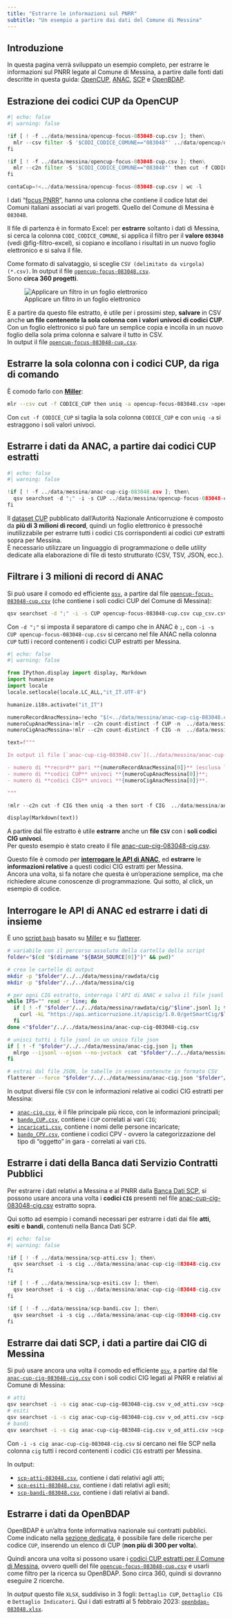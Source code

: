 ```yaml
---
title: "Estrarre le informazioni sul PNRR"
subtitle: "Un esempio a partire dai dati del Comune di Messina"
---
```



## Introduzione

In questa pagina verrà sviluppato un esempio completo, per estrarre le informazioni sul PNRR legate al Comune di Messina, a partire dalle fonti dati descritte in questa guida: [OpenCUP](../fonti/opencup/index.qmd), [ANAC](../fonti/anac/index.qmd), [SCP](../fonti/scp/index.qmd) e [OpenBDAP](../fonti/openbdap/index.qmd).

## Estrazione dei codici CUP da OpenCUP

```python
#| echo: false
#| warning: false

!if [ ! -f ../data/messina/opencup-focus-083048-cup.csv ]; then\
  mlr --csv filter -S '$CODI_CODICE_COMUNE=="083048"' ../data/opencup/opencup-focus-pnrr.csv >../data/messina/opencup-focus-083048.csv;\
fi

!if [ ! -f ../data/messina/opencup-focus-083048-cup.csv ]; then\
  mlr --c2n filter -S '$CODI_CODICE_COMUNE=="083048"' then cut -f CODICE_CUP then uniq -a then sort -f CODICE_CUP ../data/opencup/opencup-focus-pnrr.csv >../data/messina/opencup-focus-083048-cup.csv;\
fi

contaCup=!<../data/messina/opencup-focus-083048-cup.csv | wc -l
```

I dati "[focus PNRR](../fonti/opencup/focus-pnrr.qmd)", hanno una colonna che contiene il codice Istat dei Comuni italiani associati ai vari progetti. Quello del Comune di Messina è `083048`.

Il file di partenza è in formato Excel: per **estrarre** soltanto i dati di Messina, si cerca la colonna `CODI_CODICE_COMUNE`, si applica il filtro per il **valore `083048`** (vedi @fig-filtro-excel), si copiano e incollano i risultati in un nuovo foglio elettronico e si salva il file.

Come formato di salvataggio, si sceglie `CSV (delimitato da virgola) (*.csv)`. In output il file [`opencup-focus-083048.csv`](../data/messina/opencup-focus-083048.csv).<br>
Sono **circa 360 progetti**.

![Applicare un filtro in un foglio elettronico](images/excel-filter.png){fig-alt="Applicare un filtro in un foglio elettronico" #fig-filtro-excel}

E a partire da questo file estratto, è utile per i prossimi step, **salvare** in CSV anche **un file contenente la sola colonna con i valori univoci di codici CUP**.<br>
Con un foglio elettronico si può fare un semplice copia e incolla in un nuovo foglio della sola prima colonna e salvare il tutto in CSV.<br>
In output il file [`opencup-focus-083048-cup.csv`](../data/messina/opencup-focus-083048-cup.csv).

::: {.callout-tip collapse="true"}
## Estrarre la sola colonna con i codici CUP, da riga di comando
È comodo farlo con [**Miller**](https://miller.readthedocs.io/en/latest/):

```.bash
mlr --csv cut -f CODICE_CUP then uniq -a opencup-focus-083048.csv >opencup-focus-083048-cup.csv
```

Con `cut -f CODICE_CUP` si taglia la sola colonna `CODICE_CUP` e con `uniq -a` si estraggono i soli valori univoci.

:::

## Estrarre i dati da ANAC, a partire dai codici CUP estratti

```python
#| echo: false
#| warning: false

!if [ ! -f ../data/messina/anac-cup-cig-083048.csv ]; then\
  qsv searchset -d ";" -i -s CUP ../data/messina/opencup-focus-083048-cup.csv ../data/anac/cup_csv.csv >../data/messina/anac-cup-cig-083048.csv;\
fi
```

Il [dataset CUP](../fonti/anac/index.qmd#il-dataset-cup) pubblicato dall'Autorità Nazionale Anticorruzione è composto da **più di 3 milioni di record**, quindi un foglio elettronico è pressoché inutilizzabile per estrarre tutti i codici `CIG` corrispondenti ai codici `CUP` estratti sopra per Messina.<br>
È necessario utilizzare un linguaggio di programmazione o delle _utility_ dedicate alla elaborazione di file di testo strutturato (CSV, TSV, JSON, ecc.).

::: {.callout}
## Filtrare i 3 milioni di record di ANAC

Si può usare il comodo ed efficiente [`qsv`](https://github.com/jqnatividad/qsv), a partire dal file [`opencup-focus-083048-cup.csv`](../data/messina/opencup-focus-083048-cup.csv) (che contiene i soli codici CUP del Comune di Messina):

```.bash
qsv searchset -d ";" -i -s CUP opencup-focus-083048-cup.csv cup_csv.csv >anac-cup-cig-083048.csv
```

Con `-d ";"` si imposta il separatore di campo che in ANAC è `;`, con `-i -s CUP opencup-focus-083048-cup.csv` si cercano nel file ANAC nella colonna `CUP` tutti i record contenenti i codici CUP estratti per Messina.
:::

```python
#| echo: false
#| warning: false

from IPython.display import display, Markdown
import humanize
import locale
locale.setlocale(locale.LC_ALL,"it_IT.UTF-8")

humanize.i18n.activate("it_IT")

numeroRecordAnacMessina=!echo "$(<../data/messina/anac-cup-cig-083048.csv | wc -l) - 1" | bc
numeroCupAnacMessina=!mlr --c2n count-distinct -f CUP -n  ../data/messina/anac-cup-cig-083048.csv
numeroCigAnacMessina=!mlr --c2n count-distinct -f CIG -n  ../data/messina/anac-cup-cig-083048.csv

text=f"""

In output il file [`anac-cup-cig-083048.csv`](../data/messina/anac-cup-cig-083048.csv) (separatore di campo la `,`):

- numero di **record** pari **{numeroRecordAnacMessina[0]}** (esclusa la riga di intestazione);
- numero di **codici CUP** univoci **{numeroCupAnacMessina[0]}**;
- numero di **codici CIG** univoci **{numeroCigAnacMessina[0]}**.

"""

!mlr --c2n cut -f CIG then uniq -a then sort -f CIG  ../data/messina/anac-cup-cig-083048.csv >../data/messina/anac-cup-cig-083048-cig.csv

display(Markdown(text))
```

A partire dal file estratto è utile **estrarre** anche un **file `CSV`** con i **soli codici CIG univoci**.<br>
Per questo esempio è stato creato il file [anac-cup-cig-083048-cig.csv](../data/messina/anac-cup-cig-083048-cig.csv).

Questo file è comodo per [**interrogare le API di ANAC**](../fonti/anac/informazioni-cig.qmd#tramite-api), ed **estrarre** le **informazioni relative** a questi codici CIG estratti per Messina.<br>
Ancora una volta, si fa notare che questa è un'operazione semplice, ma che richiedere alcune conoscenze di programmazione. Qui sotto, al click, un esempio di codice.

::: {.callout-note collapse="true"}
## Interrogare le API di ANAC ed estrarre i dati di insieme

È uno [script `bash`](../script/messina/messina.sh) basato su [Miller](https://miller.readthedocs.io/en/latest/) e su [flatterer](https://flatterer.opendata.coop/).

```.bash
# variabile con il percorso assoluto della cartella dello script
folder="$(cd "$(dirname "${BASH_SOURCE[0]}")" && pwd)"

# crea le cartelle di output
mkdir -p "$folder"/../../data/messina/rawdata/cig
mkdir -p "$folder"/../../data/messina/cig

# per ogni CIG estratto, interroga l'API di ANAC e salva il file jsonl
while IFS="" read -r line; do
  if [ ! -f "$folder"/../../data/messina/rawdata/cig/"$line".jsonl ]; then
    curl -kL "https://api.anticorruzione.it/apicig/1.0.0/getSmartCig/$line" >"$folder"/../../data/messina/rawdata/cig/"$line".jsonl
  fi
done <"$folder"/../../data/messina/anac-cup-cig-083048-cig.csv

# unisci tutti i file jsonl in un unico file json
if [ ! -f "$folder"/../../data/messina/anac-cig.json ]; then
  mlrgo --ijsonl --ojson --no-jvstack  cat "$folder"/../../data/messina/rawdata/cig/*.jsonl >"$folder"/../../data/messina/anac-cig.json
fi

# estrai dal file JSON, le tabelle in esseo contenute in formato CSV
flatterer --force "$folder"/../../data/messina/anac-cig.json "$folder"/../../data/messina/cig
```
:::

In output diversi file `CSV` con le informazioni relative ai codici CIG estratti per Messina:

- [`anac-cig.csv`](../data/messina/cig/csv/anac-cig.csv), è il file principale più ricco, con le informazioni principali;
- [`bando_CUP.csv`](../data/messina/cig/csv/bando_CUP.csv), contiene i `CUP` correlati ai vari `CIG`;
- [`incaricati.csv`](../data/messina/cig/csv/incaricati.csv), contiene i nomi delle persone incaricate;
- [`bando_CPV.csv`](../data/messina/cig/csv/bando_CPV.csv), contiene i codici CPV - ovvero la categorizzazione del tipo di "oggetto" in gara - correlati ai vari `CIG`.

## Estrarre i dati della Banca dati Servizio Contratti Pubblici

Per estrarre i dati relativi a Messina e al PNRR dalla [Banca Dati SCP](../fonti/scp/index.qmd), si possono usare ancora una volta i **codici `CIG`** presenti nel file [anac-cup-cig-083048-cig.csv](../data/messina/anac-cup-cig-083048-cig.csv) estratto sopra.

Qui sotto ad esempio i comandi necessari per estrarre i dati dai file **atti**, **esiti** e **bandi**, contenuti nella Banca Dati SCP.


```python
#| echo: false
#| warning: false

!if [ ! -f ../data/messina/scp-atti.csv ]; then\
  qsv searchset -i -s cig ../data/messina/anac-cup-cig-083048-cig.csv ../data/scp/v_od_atti.csv >../data/messina/scp-atti-083048.csv;\
fi

!if [ ! -f ../data/messina/scp-esiti.csv ]; then\
  qsv searchset -i -s cig ../data/messina/anac-cup-cig-083048-cig.csv ../data/scp/v_od_atti.csv >../data/messina/scp-esiti-083048.csv;\
fi

!if [ ! -f ../data/messina/scp-bandi.csv ]; then\
  qsv searchset -i -s cig ../data/messina/anac-cup-cig-083048-cig.csv ../data/scp/v_od_atti.csv >../data/messina/scp-bandi-083048.csv;\
fi
```

::: {.callout}
## Estrarre dai dati SCP, i dati a partire dai CIG di Messina

Si può usare ancora una volta il comodo ed efficiente [`qsv`](https://github.com/jqnatividad/qsv), a partire dal file [`anac-cup-cig-083048-cig.csv`](../data/messina/anac-cup-cig-083048-cig.csv) con i soli codici CIG legati al PNRR e relativi al Comune di Messina:

```.bash
# atti
qsv searchset -i -s cig anac-cup-cig-083048-cig.csv v_od_atti.csv >scp-atti-083048.csv
# esiti
qsv searchset -i -s cig anac-cup-cig-083048-cig.csv v_od_atti.csv >scp-esiti-083048.csv
# bandi
qsv searchset -i -s cig anac-cup-cig-083048-cig.csv v_od_atti.csv >scp-bandi-083048.csv
```

Con `-i -s cig anac-cup-cig-083048-cig.csv` si cercano nei file SCP nella colonna `cig` tutti i record contenenti i codici `CIG` estratti per Messina.
:::


In output:

- [`scp-atti-083048.csv`](../data/messina/scp-atti-083048.csv), contiene i dati relativi agli atti;
- [`scp-esiti-083048.csv`](../data/messina/scp-esiti-083048.csv), contiene i dati relativi agli esiti;
- [`scp-bandi-083048.csv`](../data/messina/scp-bandi-083048.csv), contiene i dati relativi ai bandi.

## Estrarre i dati da OpenBDAP

OpenBDAP è un'altra fonte informativa nazionale sui contratti pubblici. Come indicato nella [sezione dedicata](../fonti/openbdap/index.qmd#i-dati-correlati-al-pnrr), è possibile fare delle ricerche per codice `CUP`, inserendo un elenco di CUP (**non più di 300 per volta**).

Quindi ancora una volta si possono usare i [codici CUP estratti per il Comune di Messina](#estrazione-dei-codici-cup-da-opencup), ovvero quelli del file  [`opencup-focus-083048-cup.csv`](../data/messina/opencup-focus-083048-cup.csv) e usarli come filtro per la ricerca su OpenBDAP. Sono circa 360, quindi si dovranno eseguire 2 ricerche.

In _output_ questo file `XLSX`, suddiviso in 3 fogli: `Dettaglio CUP`, `Dettaglio CIG` e `Dettaglio Indicatori`. Qui i dati estratti al 5 febbraio 2023: [`openbdap-083048.xlsx`](../data/messina/openbdap-083048.xlsx).

